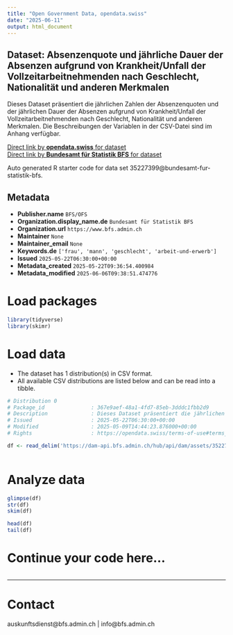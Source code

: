 ```yaml
---
title: "Open Government Data, opendata.swiss"
date: "2025-06-11"
output: html_document
---
```


## Dataset: Absenzenquote und jährliche Dauer der Absenzen aufgrund von Krankheit/Unfall der Vollzeitarbeitnehmenden nach Geschlecht, Nationalität und anderen Merkmalen

Dieses Dataset präsentiert die jährlichen Zahlen der Absenzenquoten und der jährlichen Dauer der Absenzen aufgrund von Krankheit/Unfall der Vollzeitarbeitnehmenden nach Geschlecht, Nationalität und anderen Merkmalen. Die Beschreibungen der Variablen in der CSV-Datei sind im Anhang verfügbar.

[Direct link by **opendata.swiss** for dataset](https://opendata.swiss/de/dataset/absenzenquote-und-jahrliche-dauer-der-absenzen-aufgrund-von-krankheit-unfall-der-vollzeitarbeit1)<br>
[Direct link by **Bundesamt für Statistik BFS** for dataset](https://www.bfs.admin.ch/asset/de/ts-x-03.02.03.02.06)

Auto generated R starter code for data set 35227399@bundesamt-fur-statistik-bfs.

## Metadata

- **Publisher.name** `BFS/OFS`
- **Organization.display_name.de** `Bundesamt für Statistik BFS`
- **Organization.url** `https://www.bfs.admin.ch`
- **Maintainer** `None`
- **Maintainer_email** `None`
- **Keywords.de** `['frau', 'mann', 'geschlecht', 'arbeit-und-erwerb']`
- **Issued** `2025-05-22T06:30:00+00:00`
- **Metadata_created** `2025-05-22T09:36:54.400984`
- **Metadata_modified** `2025-06-06T09:38:51.474776`


# Load packages

```r

library(tidyverse)
library(skimr)

```

# Load data

-   The dataset has 1 distribution(s) in CSV format.
-   All available CSV distributions are listed below and can be read into a tibble.

```r

# Distribution 0
# Package_id               : 367e9aef-48a1-4fd7-85eb-3dddc1fbb2d9
# Description              : Dieses Dataset präsentiert die jährlichen Zahlen der Absenzenquoten und der jährlichen Dauer der Absenzen aufgrund von Krankheit/Unfall der Vollzeitarbeitnehmenden nach Geschlecht, Nationalität und anderen Merkmalen. Die Beschreibungen der Variablen in der CSV-Datei sind im Anhang verfügbar.
# Issued                   : 2025-05-22T06:30:00+00:00
# Modified                 : 2025-05-09T14:44:23.876000+00:00
# Rights                   : https://opendata.swiss/terms-of-use#terms_by_ask

df <- read_delim('https://dam-api.bfs.admin.ch/hub/api/dam/assets/35227403/master')



```

# Analyze data

```r

glimpse(df)
str(df)
skim(df)

head(df)
tail(df)

```

# Continue your code here...

```r

```

------------------------------------------------------------------------

# Contact

auskunftsdienst@bfs.admin.ch | info@bfs.admin.ch
